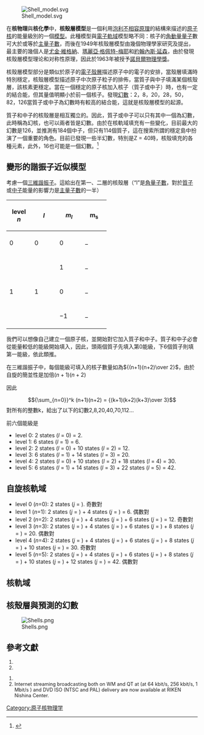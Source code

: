 {{expand|time=2015-11-11T08:35:45+00:00}}
[[File:Shell_model.svg|thumb]]

在'''核物理'''與'''核化學'''中，'''核殼層模型'''是一個利用[[泡利不相容原理|泡利不相容原理]]的結構來描述的[[原子核|原子核]]的能量級別的一個[[模型|模型]]。此種模型與[[電子軌域|電子軌域]]模型略不同：核子的[[角動量|角動量]][[量子|量子]]數可大於或等於[[主量子數|主量子數]]，而後在1949年核殼層模型由幾個物理學家研究及提出，最主要的幾個人是[[尤金·维格纳|尤金·維格納]]、[[玛丽亚·格佩特-梅耶|瑪麗亞·格佩特-梅耶]]和[[約翰內斯·延森|約翰內斯·延森]]，由於發現核殼層模型理论和对称性原理，因此於1963年被授予[[諾貝爾物理學獎|諾貝爾物理學獎]]。

核殼層模型部分是類似於原子的[[電子殼層|電子殼層]]描述原子中的電子的安排，當殼層填滿時特別穩定，核殼層模型描述原子中次原子粒子的排佈，當質子與中子填滿某個核殼層，該核素更穩定。當在一個穩定的原子核加入核子（質子或中子）時，也有一定的結合能，但其量值明顯小於前一個核子。發現[[幻数_(物理学)|幻數]]：2，8，20，28，50，82，126當質子或中子為幻數時有較高的結合能，這就是核殼層模型的起源。

質子和中子的核殼層是相互獨立的。因此，質子或中子可以只有其中一個為幻數，此時稱為幻核，也可以兩者皆是幻數。由於在核軌域填充有一些變化，目前最大的幻數是126，並推測有184個中子，但只有114個質子，這在搜索所謂的穩定島中扮演了一個重要的角色。目前已發現一些半幻數，特別是Z = 40時，核殼填充的各種元素，此外，16也可能是一個幻數。<ref>{{cite journal|last1=Ozawa|first1=A.|last2=Kobayashi|first2=T.|last3=Suzuki|first3=T.|last4=Yoshida|first4=K.|last5=Tanihata|first5=I.|title=New Magic Number, N=16, near the Neutron Drip Line|journal=Physical Review Letters|volume=84|issue=24|pages=5493|year=2000|pmid=10990977|doi=10.1103/PhysRevLett.84.5493|bibcode=2000PhRvL..84.5493O}}</ref>

== 變形的諧振子近似模型 ==
考慮一個[[量子諧振子|三維諧振子]]。這給出在第一、二層的核殼層（“l”是[[角量子數|角量子數]]，對於[[質子|質子]]或[[中子|中子]]能量的影響力是[[主量子數|主量子數]]的一半）
{| class="wikitable"
!width=50| level ''n'' 
!width=50| ''l'' 
!width=50| ''m<sub>l</sub>''
!width=50| m<sub>s</sub>
|-align=right
| rowspan=2|0 || rowspan=2| 0 || rowspan=2| 0 || {{frac|2}}
|-align=right
| −{{frac|2}}
|-align=right
| rowspan=6|1 || rowspan=6|1 || rowspan=2|1 || {{frac|2}}
|-align=right
| −{{frac|2}}
|-align=right
| rowspan=2|0 || {{frac|2}}
|-align=right
| −{{frac|2}}
|-align=right
| rowspan=2|−1 || {{frac|2}}
|-align=right
| −{{frac|2}}
|}
我們可以想像自己建立一個原子核，並開始對它加入質子和中子。質子和中子必會從能量較低的能級開始填入，因此，頭兩個質子先填入第0能級，下6個質子則填第一能級，依此類推。

在三維諧振子中，每個能級可填入的核子數量如為<math>{(n+1)(n+2)\over 2}</math>，由於自旋的簡並性是加倍<math>(n+1)(n+2)</math>

因此
:<math>{\sum_{n=0}}^k (n+1)(n+2) = {(k+1)(k+2)(k+3)\over 3}</math>
對所有的整數k，給出了以下的幻數2,8,20,40,70,112...

前六個能級是
* level 0: 2 states (''l'' = 0) = 2.
* level 1: 6 states (''l'' = 1) = 6.
* level 2: 2 states (''l'' = 0) + 10 states (''l'' = 2) = 12.
* level 3: 6 states (''l'' = 1) + 14 states (''l'' = 3) = 20.
* level 4: 2 states (''l'' = 0) + 10 states (''l'' = 2) + 18 states (''l'' = 4) = 30.
* level 5: 6 states (''l'' = 1) + 14 states (''l'' = 3) + 22 states (''l'' = 5) = 42.

==自旋核軌域==
* level 0 (''n''=0): 2 states (''j'' = {{frac|2}}). 奇數對
* level 1 (''n''=1): 2 states (''j'' = {{frac|2}}) + 4 states (''j'' = {{frac|3|2}}) = 6. 偶數對
* level 2 (''n''=2): 2 states (''j'' = {{frac|2}}) + 4 states (''j'' = {{frac|3|2}}) + 6 states (''j'' = {{frac|5|2}}) = 12. 奇數對
* level 3 (''n''=3): 2 states (''j'' = {{frac|2}}) + 4 states (''j'' = {{frac|3|2}}) + 6 states (''j'' = {{frac|5|2}}) + 8 states (''j'' = {{frac|7|2}}) = 20. 偶數對
* level 4 (''n''=4): 2 states (''j'' = {{frac|2}}) + 4 states (''j'' = {{frac|3|2}}) + 6 states (''j'' = {{frac|5|2}}) + 8 states (''j'' = {{frac|7|2}}) + 10 states (''j'' = {{frac|9|2}}) = 30. 奇數對
* level 5 (''n''=5): 2 states (''j'' = {{frac|2}}) + 4 states (''j'' = {{frac|3|2}}) + 6 states (''j'' = {{frac|5|2}}) + 8 states (''j'' = {{frac|7|2}}) + 10 states (''j'' = {{frac|9|2}}) + 12 states (''j'' = {{frac|11|2}}) = 42. 偶數對
== 核軌域 ==
{{empty section}}
==核殼層與預測的幻數==
[[Image:Shells.png|thumb]]

== 參考文獻 ==
<div class="references-small" style="font-size: 90%;" style="-moz-column-count:2; column-count:2};">
#{{cite book |url=http://www.amazon.com/Nuclear-Shell-Theory-Dover-Editions/dp/048643933X |title=Nuclear Shell Theory |first1=Igal |last1=Talmi |first2=A. |last2=de-Shalit |year=1963 |publisher=Academic Press, (reprinted by Dover Publications) |isbn=0-486-43933-X |access-date=2013-06-03 |archive-date=2019-04-22 |archive-url=https://web.archive.org/web/20190422075954/https://www.amazon.com/Nuclear-Shell-Theory-Dover-Editions/dp/048643933X |dead-url=no }}
#{{cite book|url=http://www.amazon.co.uk/Simple-Models-Complex-Nuclei-Contemporary/dp/3718605503|title=Simple Models of Complex Nuclei: The Shell Model and the Interacting Boson Model|first=Igal|last=Talmi|year=1993|publisher=Harwood Academic Publishers|isbn=3-7186-0551-1|access-date=2013-06-03|archive-date=2016-03-05|archive-url=https://web.archive.org/web/20160305003725/http://www.amazon.co.uk/Simple-Models-Complex-Nuclei-Contemporary/dp/3718605503|dead-url=no}}
<references/>
#{{cite video|url= http://ribf.riken.jp/Lecture/Talmi-24Nov2010/|title= On single nucleon wave functions|people= Igal Talmi|date= Nov 24, 2010|location= RIKEN Nishina Center|access-date= 2013-06-03|archive-date= 2017-05-05|archive-url= https://web.archive.org/web/20170505121900/http://ribf.riken.jp/Lecture/Talmi-24Nov2010/|dead-url= no}}
#Internet streaming broadcasting both on WM and QT at (at 64 kbit/s, 256 kbit/s, 1 Mbit/s ) and DVD ISO (NTSC and PAL) delivery are now available at RIKEN Nishina Center.</div>

{{原子核物理学}}

[[Category:原子核物理学|Category:原子核物理学]]